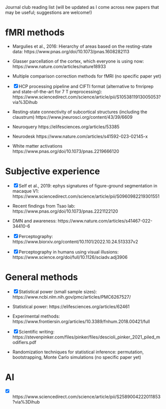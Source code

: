Journal club reading list (will be updated as I come across new papers that may be useful; suggestions are welcome!)

# fMRI methods

- Margulies et al., 2016: Hierarchy of areas based on the resting-state data: https://www.pnas.org/doi/10.1073/pnas.1608282113

- Glasser parcellation of the cortex, which everyone is using now: https://www.nature.com/articles/nature18933

- Multiple comparison correction methods for fMRI (no specific paper yet)

- [x] HCP processing pipeline and CIFTI format (alternative to fmriprep and state-of-the-art for 7 T preprocessing): https://www.sciencedirect.com/science/article/pii/S1053811913005053?via%3Dihub

- Resting-state connectivity of subcortical structures (including the claustrum) https://www.jneurosci.org/content/43/39/6609

- Neuroquery https://elifesciences.org/articles/53385

- Neurodesk https://www.nature.com/articles/s41592-023-02145-x

- White matter activations https://www.pnas.org/doi/10.1073/pnas.2219666120 

# Subjective experience

- [x] Self et al., 2019: ephys signatures of figure-ground segmentation in macaque V1: https://www.sciencedirect.com/science/article/pii/S0960982219301551

- Recent findings from Tsao lab: https://www.pnas.org/doi/10.1073/pnas.2221122120

- DMN and awareness: https://www.nature.com/articles/s41467-022-34410-6

- [x] Perceptography: https://www.biorxiv.org/content/10.1101/2022.10.24.513337v2

- [x] Perceptography in humans using visual illusions: https://www.science.org/doi/full/10.1126/sciadv.adj3906

# General methods

- [x] Statistical power (small sample sizes): https://www.ncbi.nlm.nih.gov/pmc/articles/PMC6267527/

- Statistical power: https://elifesciences.org/articles/62461

- Experimental methods: https://www.frontiersin.org/articles/10.3389/fnhum.2018.00421/full

- [x] Scientific writing: https://stevenpinker.com/files/pinker/files/descioli_pinker_2021_piled_modifiers.pdf

- Randomization techniques for statistical inference: permutation, bootstrapping, Monte Carlo simulations (no specific paper yet)

# AI

- [x] https://www.sciencedirect.com/science/article/pii/S2589004222011853?via%3Dihub
